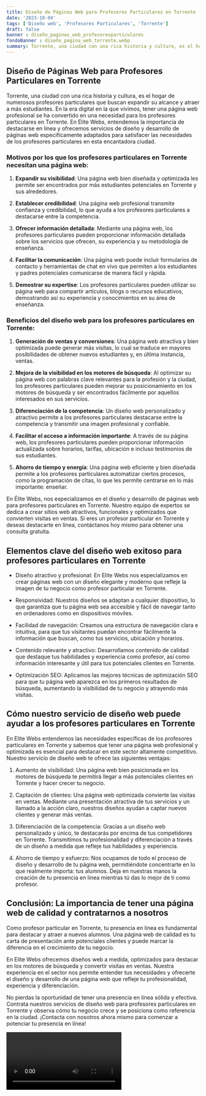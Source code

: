 ```yaml
---
title: Diseño de Páginas Web para Profesores Particulares en Torrente
date: '2023-10-04'
tags: ['Diseño web', 'Profesores Particulares', 'Torrente']
draft: false
banner : diseño_paginas_web_profesoresparticulares
fondoBanner : diseño_pagina_web_torrente.webp
summary: Torrente, una ciudad con una rica historia y cultura, es el hogar de numerosos profesores particulares que buscan expandir su alcance y atraer a más estudiantes. En la era digital en la que vivimos, tener una página web profesional se ha convertido en una necesidad para los profesores particulares en Torrente. En Élite Webs, entendemos la importancia de destacarse en línea y ofrecemos servicios de diseño y desarrollo de páginas web especifícamente adaptados para satisfacer las necesidades de los profesores particulares en esta encantadora ciudad.
---
```


## Diseño de Páginas Web para Profesores Particulares en Torrente

Torrente, una ciudad con una rica historia y cultura, es el hogar de numerosos profesores particulares que buscan expandir su alcance y atraer a más estudiantes. En la era digital en la que vivimos, tener una página web profesional se ha convertido en una necesidad para los profesores particulares en Torrente. En Élite Webs, entendemos la importancia de destacarse en línea y ofrecemos servicios de diseño y desarrollo de páginas web especifícamente adaptados para satisfacer las necesidades de los profesores particulares en esta encantadora ciudad.

### Motivos por los que los profesores particulares en Torrente necesitan una página web:

1. **Expandir su visibilidad**: Una página web bien diseñada y optimizada les permite ser encontrados por más estudiantes potenciales en Torrente y sus alrededores.

2. **Establecer credibilidad**: Una página web profesional transmite confianza y credibilidad, lo que ayuda a los profesores particulares a destacarse entre la competencia.

3. **Ofrecer información detallada**: Mediante una página web, los profesores particulares pueden proporcionar información detallada sobre los servicios que ofrecen, su experiencia y su metodología de enseñanza.

4. **Facilitar la comunicación**: Una página web puede incluir formularios de contacto y herramientas de chat en vivo que permiten a los estudiantes y padres potenciales comunicarse de manera fácil y rápida.

5. **Demostrar su expertise**: Los profesores particulares pueden utilizar su página web para compartir artículos, blogs o recursos educativos, demostrando así su experiencia y conocimientos en su área de enseñanza.

### Beneficios del diseño web para los profesores particulares en Torrente:

1. **Generación de ventas y conversiones**: Una página web atractiva y bien optimizada puede generar más visitas, lo cual se traduce en mayores posibilidades de obtener nuevos estudiantes y, en última instancia, ventas.

2. **Mejora de la visibilidad en los motores de búsqueda**: Al optimizar su página web con palabras clave relevantes para la profesión y la ciudad, los profesores particulares pueden mejorar su posicionamiento en los motores de búsqueda y ser encontrados fácilmente por aquellos interesados en sus servicios.

3. **Diferenciación de la competencia**: Un diseño web personalizado y atractivo permite a los profesores particulares destacarse entre la competencia y transmitir una imagen profesional y confiable.

4. **Facilitar el acceso a información importante**: A través de su página web, los profesores particulares pueden proporcionar información actualizada sobre horarios, tarifas, ubicación e incluso testimonios de sus estudiantes.

5. **Ahorro de tiempo y energía**: Una página web eficiente y bien diseñada permite a los profesores particulares automatizar ciertos procesos, como la programación de citas, lo que les permite centrarse en lo más importante: enseñar.

En Élite Webs, nos especializamos en el diseño y desarrollo de páginas web para profesores particulares en Torrente. Nuestro equipo de expertos se dedica a crear sitios web atractivos, funcionales y optimizados que convierten visitas en ventas. Si eres un profesor particular en Torrente y deseas destacarte en línea, contáctanos hoy mismo para obtener una consulta gratuita.

<GifSeo />

<Cta />

## Elementos clave del diseño web exitoso para profesores particulares en Torrente

- Diseño atractivo y profesional: En Elite Webs nos especializamos en crear páginas web con un diseño elegante y moderno que refleje la imagen de tu negocio como profesor particular en Torrente.

- Responsividad: Nuestros diseños se adaptan a cualquier dispositivo, lo que garantiza que tu página web sea accesible y fácil de navegar tanto en ordenadores como en dispositivos móviles.

- Facilidad de navegación: Creamos una estructura de navegación clara e intuitiva, para que tus visitantes puedan encontrar fácilmente la información que buscan, como tus servicios, ubicación y horarios.

- Contenido relevante y atractivo: Desarrollamos contenido de calidad que destaque tus habilidades y experiencia como profesor, así como información interesante y útil para tus potenciales clientes en Torrente.

- Optimización SEO: Aplicamos las mejores técnicas de optimización SEO para que tu página web aparezca en los primeros resultados de búsqueda, aumentando la visibilidad de tu negocio y atrayendo más visitas.

## Cómo nuestro servicio de diseño web puede ayudar a los profesores particulares en Torrente

En Elite Webs entendemos las necesidades específicas de los profesores particulares en Torrente y sabemos que tener una página web profesional y optimizada es esencial para destacar en este sector altamente competitivo. Nuestro servicio de diseño web te ofrece las siguientes ventajas:

1. Aumento de visibilidad: Una página web bien posicionada en los motores de búsqueda te permitirá llegar a más potenciales clientes en Torrente y hacer crecer tu negocio.

2. Captación de clientes: Una página web optimizada convierte las visitas en ventas. Mediante una presentación atractiva de tus servicios y un llamado a la acción claro, nuestros diseños ayudan a captar nuevos clientes y generar más ventas.

3. Diferenciación de la competencia: Gracias a un diseño web personalizado y único, te destacarás por encima de tus competidores en Torrente. Transmitimos tu profesionalidad y diferenciación a través de un diseño a medida que refleje tus habilidades y experiencia.

4. Ahorro de tiempo y esfuerzo: Nos ocupamos de todo el proceso de diseño y desarrollo de tu página web, permitiéndote concentrarte en lo que realmente importa: tus alumnos. Deja en nuestras manos la creación de tu presencia en línea mientras tú das lo mejor de ti como profesor.

## Conclusión: La importancia de tener una página web de calidad y contratarnos a nosotros

Como profesor particular en Torrente, tu presencia en línea es fundamental para destacar y atraer a nuevos alumnos. Una página web de calidad es tu carta de presentación ante potenciales clientes y puede marcar la diferencia en el crecimiento de tu negocio.

En Elite Webs ofrecemos diseños web a medida, optimizados para destacar en los motores de búsqueda y convertir visitas en ventas. Nuestra experiencia en el sector nos permite entender tus necesidades y ofrecerte el diseño y desarrollo de una página web que refleje tu profesionalidad, experiencia y diferenciación.

No pierdas la oportunidad de tener una presencia en línea sólida y efectiva. Contrata nuestros servicios de diseño web para profesores particulares en Torrente y observa cómo tu negocio crece y se posiciona como referencia en la ciudad. ¡Contacta con nosotros ahora mismo para comenzar a potenciar tu presencia en línea!

<Video />

<CtaBot job='Profesores Particulares' city='Torrente'/>

<Gmaps query='Torrente+españa+maps' />